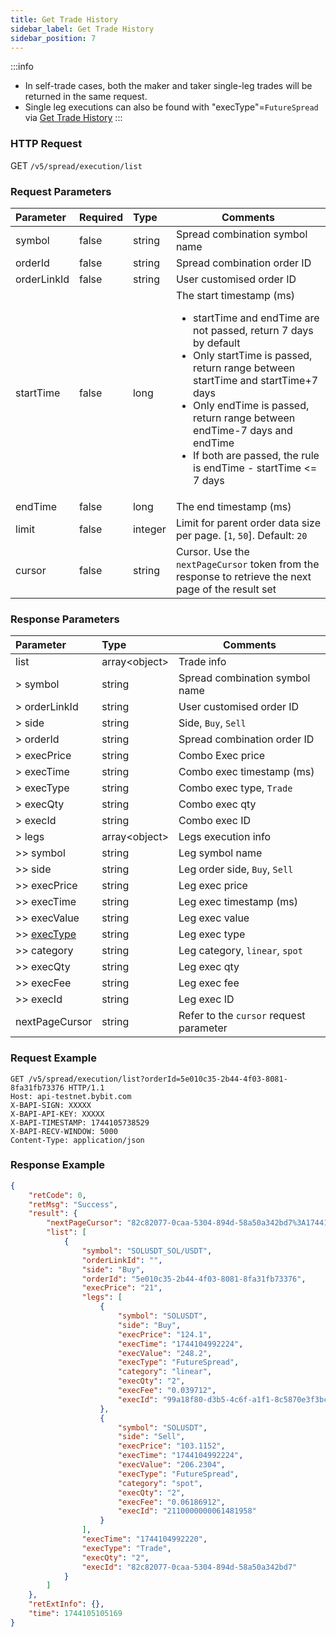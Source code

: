 ```yaml
---
title: Get Trade History
sidebar_label: Get Trade History
sidebar_position: 7
---
```

:::info
* In self-trade cases, both the maker and taker single-leg trades will be returned in the same request.
* Single leg executions can also be found with "execType"=`FutureSpread`  via [Get Trade History](../../order/execution)
:::


### HTTP Request
GET `/v5/spread/execution/list`

### Request Parameters
| Parameter | Required | Type | Comments|
|:----- |:-------|:-----|------ |
|symbol |false |string |Spread combination symbol name|
|orderId |false |string |Spread combination order ID |
|orderLinkId |false |string |User customised order ID |
|startTime |false |long |The start timestamp (ms)<ul><li>startTime and endTime are not passed, return 7 days by default</li><li>Only startTime is passed, return range between startTime and startTime+7 days</li><li>Only endTime is passed, return range between endTime-7 days and endTime</li><li>If both are passed, the rule is endTime - startTime <= 7 days</li></ul>|
|endTime |false |long |The end timestamp (ms)|
|limit |false |integer |Limit for parent order data size per page. [`1`, `50`]. Default: `20`|
|cursor |false |string |Cursor. Use the `nextPageCursor` token from the response to retrieve the next page of the result set|

### Response Parameters
| Parameter | Type | Comments|
|:----- |:-----|----- |
|list|array&lt;object&gt; |Trade info |
|> symbol|string |Spread combination symbol name |
|> orderLinkId|string |User customised order ID |
|> side|string |Side, `Buy`, `Sell` |
|> orderId|string |Spread combination order ID |
|> execPrice|string |Combo Exec price |
|> execTime|string |Combo exec timestamp (ms)|
|> execType|string |Combo exec type, `Trade` |
|> execQty|string |Combo exec qty |
|> execId|string |Combo exec ID |
|> legs|array&lt;object&gt; |Legs execution info |
|>> symbol|string |Leg symbol name |
|>> side|string |Leg order side, `Buy`, `Sell` |
|>> execPrice|string |Leg exec price |
|>> execTime|string |Leg exec timestamp (ms) |
|>> execValue|string |Leg exec value |
|>> [execType](../../enum#exectype)|string |Leg exec type |
|>> category|string |Leg category, `linear`, `spot` |
|>> execQty|string |Leg exec qty |
|>> execFee|string |Leg exec fee |
|>> execId|string |Leg exec ID |
|nextPageCursor |string |Refer to the `cursor` request parameter |

### Request Example

```http
GET /v5/spread/execution/list?orderId=5e010c35-2b44-4f03-8081-8fa31fb73376 HTTP/1.1
Host: api-testnet.bybit.com
X-BAPI-SIGN: XXXXX
X-BAPI-API-KEY: XXXXX
X-BAPI-TIMESTAMP: 1744105738529
X-BAPI-RECV-WINDOW: 5000
Content-Type: application/json
```

### Response Example
```json
{
    "retCode": 0,
    "retMsg": "Success",
    "result": {
        "nextPageCursor": "82c82077-0caa-5304-894d-58a50a342bd7%3A1744104992219%2C82c82077-0caa-5304-894d-58a50a342bd7%3A1744104992219",
        "list": [
            {
                "symbol": "SOLUSDT_SOL/USDT",
                "orderLinkId": "",
                "side": "Buy",
                "orderId": "5e010c35-2b44-4f03-8081-8fa31fb73376",
                "execPrice": "21",
                "legs": [
                    {
                        "symbol": "SOLUSDT",
                        "side": "Buy",
                        "execPrice": "124.1",
                        "execTime": "1744104992224",
                        "execValue": "248.2",
                        "execType": "FutureSpread",
                        "category": "linear",
                        "execQty": "2",
                        "execFee": "0.039712",
                        "execId": "99a18f80-d3b5-4c6f-a1f1-8c5870e3f3bc"
                    },
                    {
                        "symbol": "SOLUSDT",
                        "side": "Sell",
                        "execPrice": "103.1152",
                        "execTime": "1744104992224",
                        "execValue": "206.2304",
                        "execType": "FutureSpread",
                        "category": "spot",
                        "execQty": "2",
                        "execFee": "0.06186912",
                        "execId": "2110000000061481958"
                    }
                ],
                "execTime": "1744104992220",
                "execType": "Trade",
                "execQty": "2",
                "execId": "82c82077-0caa-5304-894d-58a50a342bd7"
            }
        ]
    },
    "retExtInfo": {},
    "time": 1744105105169
}
```
